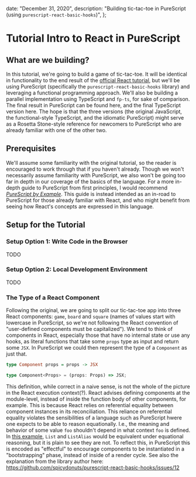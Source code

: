 
  date: "December 31, 2020",
  description:
    "Building tic-tac-toe in PureScript (using `purescript-react-basic-hooks`)",
};

# Tutorial Intro to React in PureScript

## What are we building?

In this tutorial, we're going to build a game of tic-tac-toe.
It will be identical in functionality to the end result of the [official React tutorial](https://reactjs.org/tutorial/tutorial.html), but we'll be using PureScript (specifically the `purescript-react-basic-hooks` library) and leveraging a functional programming approach.
We'll also be building a parallel implementation using TypeScript and `fp-ts`, for sake of comparison.
The final result in PureScript can be found here, and the final TypeScript version here.
The hope is that the three versions (the original JavaScript, the functional-style TypeScript, and the idiomatic PureScript) might serve as a Rosetta Stone-style reference for newcomers to PureScript who are already familiar with one of the other two.

<!-- The reader is encouraged to work through the original tutorial if you haven't yet, and we will be assuming some familiarity with React. We  -->

## Prerequisites

We'll assume some familiarity with the original tutorial, so the reader is encouraged to work through that if you haven't already.
Though we won't necessarily assume familiarity with PureScript, we also won't be going too far in depth in our coverage of the basics of the language.
For a more in-depth guide to PureScript from first principles, I would recommend [_PureScript by Example_](https://book.purescript.org/).
This guide is instead intended as an in-road to PureScript for those already familiar with React, and who might benefit from seeing how React's concepts are expressed in this language.

## Setup for the Tutorial

### Setup Option 1: Write Code in the Browser

TODO

### Setup Option 2: Local Development Environment

TODO

<!-- ### Starting Point

The starting point  -->

### The Type of a React Component

Following the original, we are going to split our tic-tac-toe app into three React components: `game`, `board` and `square` (names of values start with lowercase in PureScript, so we're not following the React convention of "user-defined components must be capitalized").
We tend to think of components in React, especially those that have no internal state or use any hooks, as literal functions that take some `props` type as input and return some `JSX`.
In PureScript we could then represent the type of a `Component` as just that.

<MultiCodeBlock>

```purescript
type Component props = props -> JSX
```

```typescript
type Component<Props> = (props: Props) => JSX;
```

</MultiCodeBlock>

This definition, while correct in a naive sense, is not the whole of the picture in the React execution context(?).
React advises defining components at the module-level, instead of inside the function body of other components, for example.
This is because React relies on referential equality between component instances in its reconciliation.
This reliance on referential equality violates the sensibilities of a language such as PureScript hwere one expects to be able to reason equationally.
I.e., the meaning and behavior of some value `foo` shouldn't depend in what context `foo` is defined.
In [this example](https://codesandbox.io/s/re-rendering-lists-9iweo?file=/src/App.js:652-661), `List` and `ListAlias` would be equivalent under equational reasoning, but it is plain to see they are not.
To reflect this, in PureScript this is encoded as "effectful" to encourage components to be instantiated in a "bootstrapping" phase, instead of inside of a render cycle.
See also the explanation from the library author here: https://github.com/spicydonuts/purescript-react-basic-hooks/issues/12
